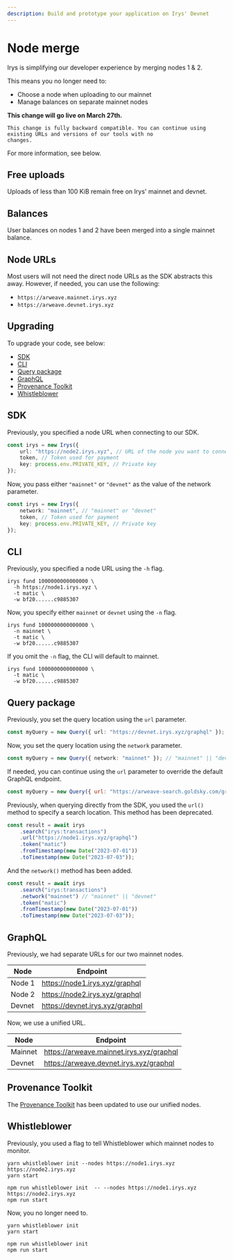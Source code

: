 ```yaml
---
description: Build and prototype your application on Irys' Devnet
---
```



# Node merge

Irys is simplifying our developer experience by merging nodes 1 & 2.

This means you no longer need to:

- Choose a node when uploading to our mainnet
- Manage balances on separate mainnet nodes

**This change will go live on March 27th.**

<Callout type="info" emoji="ℹ️">

    This change is fully backward compatible. You can continue using existing URLs and versions of our tools with no
    changes.

</Callout>

For more information, see below.

## Free uploads

Uploads of less than 100 KiB remain free on Irys' mainnet and devnet.

## Balances

User balances on nodes 1 and 2 have been merged into a single mainnet balance.

## Node URLs

Most users will not need the direct node URLs as the SDK abstracts this away. However, if needed, you can use the following:

- `https://arweave.mainnet.irys.xyz`
- `https://arweave.devnet.irys.xyz`

## Upgrading

To upgrade your code, see below:

- [SDK](#sdk)
- [CLI](#cli)
- [Query package](#query-package)
- [GraphQL](#graphql)
- [Provenance Toolkit](#provenance-toolkit)
- [Whistleblower](#whistleblower)

## SDK

Previously, you specified a node URL when connecting to our SDK.

```ts
const irys = new Irys({
	url: "https://node2.irys.xyz", // URL of the node you want to connect to
	token, // Token used for payment
	key: process.env.PRIVATE_KEY, // Private key
});
```

Now, you pass either `"mainnet"` or `"devnet"` as the value of the network parameter.

```ts
const irys = new Irys({
	network: "mainnet", // "mainnet" or "devnet"
	token, // Token used for payment
	key: process.env.PRIVATE_KEY, // Private key
});
```

## CLI

Previously, you specified a node URL using the `-h` flag.

```console
irys fund 1000000000000000 \
  -h https://node1.irys.xyz \
  -t matic \
  -w bf20......c9885307
```

Now, you specify either `mainnet` or `devnet` using the `-n` flag.

```console
irys fund 1000000000000000 \
  -n mainnet \
  -t matic \
  -w bf20......c9885307
```

If you omit the `-n` flag, the CLI will default to mainnet.

```console
irys fund 1000000000000000 \
  -t matic \
  -w bf20......c9885307
```

## Query package

Previously, you set the query location using the `url` parameter.

```ts
const myQuery = new Query({ url: "https://devnet.irys.xyz/graphql" });
```

Now, you set the query location using the `network` parameter.

```ts
const myQuery = new Query({ network: "mainnet" }); // "mainnet" || "devnet" || "arweave"
```

If needed, you can continue using the `url` parameter to override the default GraphQL endpoint.

```js
const myQuery = new Query({ url: "https://arweave-search.goldsky.com/graphql" });
```

Previously, when querying directly from the SDK, you used the `url()` method to specify a search location. This method has been deprecated.

```js
const result = await irys
	.search("irys:transactions")
	.url("https://node1.irys.xyz/graphql")
	.token("matic")
	.fromTimestamp(new Date("2023-07-01"))
	.toTimestamp(new Date("2023-07-03"));
```

And the `network()` method has been added.

```js
const result = await irys
	.search("irys:transactions")
	.network("mainnet") // "mainnet" || "devnet"
	.token("matic")
	.fromTimestamp(new Date("2023-07-01"))
	.toTimestamp(new Date("2023-07-03"));
```

## GraphQL

Previously, we had separate URLs for our two mainnet nodes.

| Node   | Endpoint                        |
| ------ | ------------------------------- |
| Node 1 | https://node1.irys.xyz/graphql  |
| Node 2 | https://node2.irys.xyz/graphql  |
| Devnet | https://devnet.irys.xyz/graphql |

Now, we use a unified URL.

| Node    | Endpoint                                 |
| ------- | ---------------------------------------- |
| Mainnet | https://arweave.mainnet.irys.xyz/graphql |
| Devnet  | https://arweave.devnet.irys.xyz/graphql  |

## Provenance Toolkit

The [Provenance Toolkit](/developer-docs/provenance-toolkit) has been updated to use our unified nodes.

## Whistleblower

Previously, you used a flag to tell Whistleblower which mainnet nodes to monitor.

```console
yarn whistleblower init --nodes https://node1.irys.xyz https://node2.irys.xyz
yarn start
```

```console
npm run whistleblower init  -- --nodes https://node1.irys.xyz https://node2.irys.xyz
npm run start
```

Now, you no longer need to.

```console
yarn whistleblower init
yarn start
```

```console
npm run whistleblower init
npm run start
```
